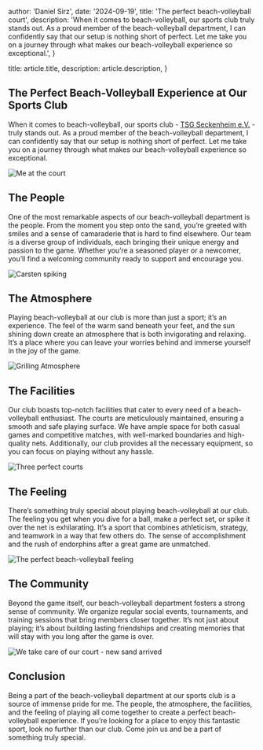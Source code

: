 
  author: 'Daniel Sirz',
  date: '2024-09-19',
  title: 'The perfect beach-volleyball court',
  description:
    'When it comes to beach-volleyball, our sports club truly stands out. As a proud member of the beach-volleyball department, I can confidently say that our setup is nothing short of perfect. Let me take you on a journey through what makes our beach-volleyball experience so exceptional.',
}

  title: article.title,
  description: article.description,
}


## The Perfect Beach-Volleyball Experience at Our Sports Club

When it comes to beach-volleyball, our sports club - [TSG Seckenheim e.V.](https://tsg-seckenheim.de/abteilungen/volleyball/) - truly stands out. As a proud member of
the beach-volleyball department, I can confidently say that our setup is nothing short of
perfect. Let me take you on a journey through what makes our beach-volleyball experience
so exceptional.

<Image src={beachVolleyball} alt="Me at the court" />

## The People

One of the most remarkable aspects of our beach-volleyball department is the people. From
the moment you step onto the sand, you’re greeted with smiles and a sense of camaraderie
that is hard to find elsewhere. Our team is a diverse group of individuals, each bringing their
unique energy and passion to the game. Whether you’re a seasoned player or a newcomer,
you’ll find a welcoming community ready to support and encourage you.

<Image src={beachCarsten} alt="Carsten spiking" />

## The Atmosphere

Playing beach-volleyball at our club is more than just a sport; it’s an experience. The feel of the warm sand beneath your feet, and the sun
shining down create an atmosphere that is both invigorating and relaxing. It’s a place where
you can leave your worries behind and immerse yourself in the joy of the game.

<Image src={grillingatmosphere} alt="Grilling Atmosphere" />

## The Facilities

Our club boasts top-notch facilities that cater to every need of a beach-volleyball enthusiast.
The courts are meticulously maintained, ensuring a smooth and safe playing surface. We
have ample space for both casual games and competitive matches, with well-marked
boundaries and high-quality nets. Additionally, our club provides all the necessary equipment,
so you can focus on playing without any hassle.

<Image src={threePerfectCourts} alt="Three perfect courts" />

## The Feeling

There’s something truly special about playing beach-volleyball at our club. The feeling you
get when you dive for a ball, make a perfect set, or spike it over the net is exhilarating. It’s a
sport that combines athleticism, strategy, and teamwork in a way that few others do. The
sense of accomplishment and the rush of endorphins after a great game are unmatched.

<Image src={perfectPicture} alt="The perfect beach-volleyball feeling" />

## The Community

Beyond the game itself, our beach-volleyball department fosters a strong sense of
community. We organize regular social events, tournaments, and training sessions that bring
members closer together. It’s not just about playing; it’s about building lasting friendships and
creating memories that will stay with you long after the game is over.

<Image src={community} alt="We take care of our court - new sand arrived" />

## Conclusion

Being a part of the beach-volleyball department at our sports club is a source of immense
pride for me. The people, the atmosphere, the facilities, and the feeling of playing all come
together to create a perfect beach-volleyball experience. If you’re looking for a place to enjoy
this fantastic sport, look no further than our club. Come join us and be a part of something
truly special.
